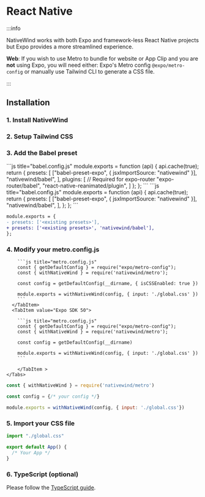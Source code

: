 
# React Native

:::info

NativeWind works with both Expo and framework-less React Native projects but Expo provides a more streamlined experience.

**Web**: If you wish to use Metro to bundle for website or App Clip and you are **not** using Expo, you will need either: Expo's Metro config `@expo/metro-config` or manually use Tailwind CLI to generate a CSS file.

:::

## Installation

### 1. Install NativeWind

<Install />

### 2. Setup Tailwind CSS

<Tailwind />

### 3. Add the Babel preset

<Tabs groupId="framework">
  <TabItem value="Expo SDK 49">
    ```js title="babel.config.js"
    module.exports = function (api) {
      api.cache(true);
      return {
        presets: [
          ["babel-preset-expo", { jsxImportSource: "nativewind" }],
          "nativewind/babel",
        ],
        plugins: [
          // Required for expo-router
          "expo-router/babel",
          "react-native-reanimated/plugin",
        ]
      };
    };
    ```
  </TabItem>
  <TabItem value="Expo SDK 50+">
    ```js title="babel.config.js"
    module.exports = function (api) {
      api.cache(true);
      return {
        presets: [
          ["babel-preset-expo", { jsxImportSource: "nativewind" }],
          "nativewind/babel",
        ],
      };
    };
    ```
  </TabItem>
</TabItem>

<TabItem value="framework-less" label="Framework-less">

```diff title="babel.config.js"
module.exports = {
- presets: ['<existing presets>'],
+ presets: ['<existing presets>', 'nativewind/babel'],
};
```

</TabItem>
</Tabs>

### 4. Modify your metro.config.js

<Tabs groupId="framework">
  <TabItem value="Expo">
    <Tabs groupId="sdk">
      <TabItem value="Expo SDK 49">

        ```js title="metro.config.js"
        const { getDefaultConfig } = require("expo/metro-config");
        const { withNativeWind } = require('nativewind/metro');

        const config = getDefaultConfig(__dirname, { isCSSEnabled: true })

        module.exports = withNativeWind(config, { input: './global.css' })
        ```
      </TabItem>
      <TabItem value="Expo SDK 50">

        ```js title="metro.config.js"
        const { getDefaultConfig } = require("expo/metro-config");
        const { withNativeWind } = require('nativewind/metro');

        const config = getDefaultConfig(__dirname)

        module.exports = withNativeWind(config, { input: './global.css' })
        ```

        </TabItem >
    </Tabs>

  </TabItem>

  <TabItem value="frameworkless" label="Framework-less">

```js title="metro.config.js"
const { withNativeWind } = require('nativewind/metro')

const config = {/* your config */}

module.exports = withNativeWind(config, { input: './global.css'})
```

  </TabItem>
</Tabs>

### 5. Import your CSS file

```js title="App.js"
import "./global.css"

export default App() {
  /* Your App */
}
```

### 6. TypeScript (optional)

Please follow the [TypeScript guide](./typescript).

